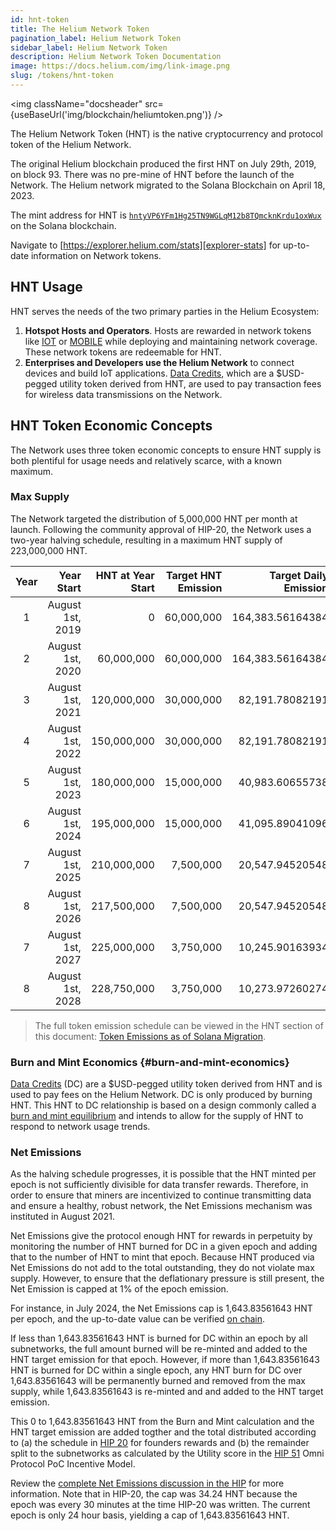 ```yaml
---
id: hnt-token
title: The Helium Network Token
pagination_label: Helium Network Token
sidebar_label: Helium Network Token
description: Helium Network Token Documentation
image: https://docs.helium.com/img/link-image.png
slug: /tokens/hnt-token
---
```



<img className="docsheader" src={useBaseUrl('img/blockchain/heliumtoken.png')} />

The Helium Network Token (HNT) is the native cryptocurrency and protocol token of the Helium
Network.

The original Helium blockchain produced the first HNT on July 29th, 2019, on block 93. There was no
pre-mine of HNT before the launch of the Network. The Helium network migrated to the Solana
Blockchain on April 18, 2023.

The mint address for HNT is [`hntyVP6YFm1Hg25TN9WGLqM12b8TQmcknKrdu1oxWux`][hnt-mint-addr] on the
Solana blockchain.

Navigate to [https://explorer.helium.com/stats][explorer-stats] for up-to-date information on
Network tokens.

## HNT Usage

HNT serves the needs of the two primary parties in the Helium Ecosystem:

1. **Hotspot Hosts and Operators**. Hosts are rewarded in network tokens like [IOT][iot] or
   [MOBILE][mobile] while deploying and maintaining network coverage. These network tokens are
   redeemable for HNT.
2. **Enterprises and Developers use the Helium Network** to connect devices and build IoT
   applications. [Data Credits][datacredit], which are a $USD-pegged utility token derived from HNT,
   are used to pay transaction fees for wireless data transmissions on the Network.

## HNT Token Economic Concepts

The Network uses three token economic concepts to ensure HNT supply is both plentiful for usage
needs and relatively scarce, with a known maximum.

<TopLedgerEmbed
  title="Daily Net Emissions"
  client="helium"
  queryId="7417"
  visualizationId="21858"
  apiKey="gmq5liGNsuNxbesxmL3y3CbWgE02BWvAMI6k6YaU"
/>

### Max Supply

The Network targeted the distribution of 5,000,000 HNT per month at launch. Following the community
approval of HIP-20, the Network uses a two-year halving schedule, resulting in a maximum HNT supply
of 223,000,000 HNT.

| Year |       Year Start | HNT at Year Start | Target HNT Emission | Target Daily Emission | 
| :--: | ---------------: | ----------------: | ------------------: |  -------------------: |
|  1   | August 1st, 2019 |                 0 |          60,000,000 |      164,383.56164384 |
|  2   | August 1st, 2020 |        60,000,000 |          60,000,000 |      164,383.56164384 |
|  3   | August 1st, 2021 |       120,000,000 |          30,000,000 |       82,191.78082191 |
|  4   | August 1st, 2022 |       150,000,000 |          30,000,000 |       82,191.78082191 |
|  5   | August 1st, 2023 |       180,000,000 |          15,000,000 |       40,983.60655738 |
|  6   | August 1st, 2024 |       195,000,000 |          15,000,000 |       41,095.89041096 |
|  7   | August 1st, 2025 |       210,000,000 |           7,500,000 |       20,547.94520548 |
|  8   | August 1st, 2026 |       217,500,000 |           7,500,000 |       20,547.94520548 |
|  7   | August 1st, 2027 |       225,000,000 |           3,750,000 |       10,245.90163934 |
|  8   | August 1st, 2028 |       228,750,000 |           3,750,000 |       10,273.97260274 |

> The full token emission schedule can be viewed in the HNT section of this document: [Token
> Emissions as of Solana Migration][sol-emissions].

[^1]:
    Year 1 starts on **August 1st, 2019**. The first halving happened on day one of year three,
    **August 1st, 2021**.

### Burn and Mint Economics {#burn-and-mint-economics}

[Data Credits][datacredit] (DC) are a $USD-pegged utility token derived from HNT and is used to pay
fees on the Helium Network. DC is only produced by burning HNT. This HNT to DC relationship is based
on a design commonly called a [burn and mint equilibrium][bme] and intends to allow for the supply
of HNT to respond to network usage trends.

### Net Emissions

As the halving schedule progresses, it is possible that the HNT minted per epoch is not sufficiently
divisible for data transfer rewards. Therefore, in order to ensure that miners are incentivized to
continue transmitting data and ensure a healthy, robust network, the Net Emissions mechanism was
instituted in August 2021.

Net Emissions give the protocol enough HNT for rewards in perpetuity by monitoring the number of HNT
burned for DC in a given epoch and adding that to the number of HNT to mint that epoch. Because HNT
produced via Net Emissions do not add to the total outstanding, they do not violate max supply.
However, to ensure that the deflationary pressure is still present, the Net Emission is capped at 1%
of the epoch emission.

For instance, in July 2024, the Net Emissions cap is 1,643.83561643 HNT per epoch, and the
up-to-date value can be verified
[on chain](https://explorer.solana.com/address/BQ3MCuTT5zVBhNfQ4SjMh3NPVhFy73MPV8rjfq5d1zie/anchor-account).

If less than 1,643.83561643 HNT is burned for DC within an epoch by all subnetworks, the full amount 
burned will be re-minted and added to the HNT target emission for that epoch. However, if more than
1,643.83561643 HNT is burned for DC within a single epoch, any HNT burn for DC over 1,643.83561643
will be permanently burned and removed from the max supply, while 1,643.83561643 is re-minted and
and added to the HNT target emission.

This 0 to 1,643.83561643 HNT from the Burn and Mint calculation and the HNT target emission are added
togther and the total distributed according to (a) the schedule in [HIP 20](https://github.com/helium/HIP/blob/main/0020-hnt-max-supply.md#detailed-explanation) for founders rewards and (b) 
the  remainder split to the subnetworks as calculated by the Utility score in the [HIP 51](https://github.com/helium/HIP/blob/main/0051-helium-dao.md#omni-protocol-poc-incentive-model) Omni 
Protocol PoC Incentive Model.

Review the [complete Net Emissions discussion in the HIP][hip-20] for more information. Note that in
HIP-20, the cap was 34.24 HNT because the epoch was every 30 minutes at the time HIP-20 was written.
The current epoch is only 24 hour basis, yielding a cap of 1,643.83561643 HNT.

[bme]: https://multicoin.capital/2018/02/13/new-models-utility-tokens/
[datacredit]: /tokens/data-credit
[explorer-stats]: https://explorer.helium.com/stats
[hip-20]: https://github.com/helium/HIP/blob/master/0020-hnt-max-supply.md#net-emissions
[iot]: /tokens/iot-token
[mobile]: /tokens/mobile-token
[sol-emissions]:
  https://github.com/helium/HIP/blob/main/files/0077/token-emissions-as-of-solana-migration.pdf
[hnt-mint-addr]: https://explorer.solana.com/address/hntyVP6YFm1Hg25TN9WGLqM12b8TQmcknKrdu1oxWux

